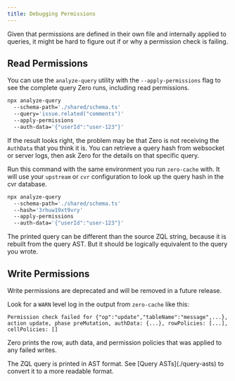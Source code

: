 ```yaml
---
title: Debugging Permissions
---
```


Given that permissions are defined in their own file and internally applied to queries, it might be hard to figure out if or why a permission check is failing.

## Read Permissions

You can use the `analyze-query` utility with the `--apply-permissions` flag to see the complete query Zero runs, including read permissions.

```bash
npx analyze-query
  --schema-path='./shared/schema.ts'
  --query='issue.related("comments")'
  --apply-permissions
  --auth-data='{"userId":"user-123"}'
```

If the result looks right, the problem may be that Zero is not receiving the `AuthData` that you think it is. You can retrieve a query hash from websocket or server logs, then ask Zero for the details on that specific query.

Run this command with the same environment you run `zero-cache` with. It will use your `upstream` or `cvr` configuration to look up the query hash in the cvr database.

```bash
npx analyze-query
  --schema-path='./shared/schema.ts'
  --hash='3rhuw19xt9vry'
  --apply-permissions
  --auth-data='{"userId":"user-123"}'
```

<Note type="note" slug="decompilation">
  The printed query can be different than the source ZQL string, because it is
  rebuilt from the query AST. But it should be logically equivalent to the query
  you wrote.
</Note>

## Write Permissions

<Note type="warning" heading="Write permissions are deprecated" slug="write-permissions">
  Write permissions are deprecated and will be removed in a future release.
</Note>

Look for a `WARN` level log in the output from `zero-cache` like this:

```
Permission check failed for {"op":"update","tableName":"message",...}, action update, phase preMutation, authData: {...}, rowPolicies: [...], cellPolicies: []
```

Zero prints the row, auth data, and permission policies that was applied to any failed writes.

<Note slug="ast-format">
  The ZQL query is printed in AST format. See [Query ASTs](./query-asts) to
  convert it to a more readable format.
</Note>
